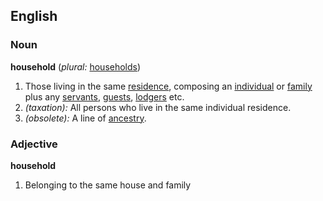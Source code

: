 ==English==

===Noun===
'''household'''  (''plural:'' [[households]])
#Those living in the same [[residence]], composing an [[individual]] or [[family]] plus any [[servant]]s, [[guest]]s, [[lodger]]s etc.
#''(taxation):'' All persons who live in the same individual residence.
#''(obsolete):'' A line of [[ancestry]].

===Adjective===
'''household'''
#Belonging to the same house and family